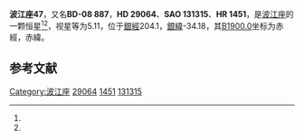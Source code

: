 {{Starbox begin
| name = 波江座47
}}
{{Starbox observe
| epoch = [[J2000.0|J2000.0]]
| constell = [[波江座|波江座]]<ref name=SIMBAD>{{cite web
 | url=http://simbad.u-strasbg.fr/simbad/sim-id?Ident=HR+1451
 | title=Pulsating variable Star
 | publisher=Centre de Données astronomiques de Strasbourg
 | work=SIMBAD
 | accessdate=2012-07-13
 | archive-date=2016-03-17
 | archive-url=https://web.archive.org/web/20160317153421/http://simbad.u-strasbg.fr/simbad/sim-id?Ident=HR+1451
 | dead-url=no
 }}</ref><ref name=DATA>{{cite web
 | url=http://vizier.u-strasbg.fr/viz-bin/VizieR-5?-out.add=.&-source=5050&-corr=PK=HR&-out.max=9999&HR=1451
 | title=VizieR Detailed Page
 | accessdate=2012-07-13
 | archive-date=2016-03-05
 | archive-url=https://web.archive.org/web/20160305050443/http://vizier.u-strasbg.fr/viz-bin/VizieR-5?-out.add=.&-source=5050&-corr=PK=HR&-out.max=9999&HR=1451
 | dead-url=no
 }}</ref>
| 星官 = 
| ra = {{RA|4|34|11.6}}<ref name=SIMBAD /><ref name=DATA />
| dec = {{DEC|-8|13|53}}<ref name=SIMBAD /><ref name=DATA />
| appmag_v = 5.11<ref name=SIMBAD /><ref name=DATA />
}}
{{Starbox character
| class = M3III<ref name=SIMBAD /><ref name=DATA />
| b-v = 1.7<ref name=SIMBAD /><ref name=DATA />
| u-b = 2.02<ref name=SIMBAD /><ref name=DATA />
| r-i = 0.97E<ref name=SIMBAD /><ref name=DATA />
| variable = 
}}
{{Starbox astrometry
| radial_v = 2.02
| prop_mo_ra = -12
| parallax = 0.006
| p_error = 
}}
{{Starbox catalog
| names =BD-08 887，[[SAO星表|SAO]] 131315，[[HD星表|HD]] 29064，[[HR星表|HR]] 1451}}
{{Starbox reference |Simbad=HR+1451}}
{{Starbox end}}

'''波江座47'''，又名'''BD-08 887'''，'''HD 29064'''、'''SAO 131315'''、'''HR 1451'''，是[[波江座|波江座]]的一颗恒星<ref name=SIMBAD /><ref name=DATA />，视星等为5.11，位于[[銀道座標系|銀經]]204.1，[[銀道座標系|銀緯]]-34.18，其[[B1900.0|B1900.0]]坐标为赤經{{RA|4|29|22.6}}，赤緯{{DEC|-8|-34.18|26}}。

== 参考文献 ==
{{reflist}}

{{star-stub}}

{{波江座恒星}}
{{星官|九州殊口|6|11}}
[[Category:波江座|Category:波江座]]
[[Category:HD和HDE天體|29064]]
[[Category:HR天體|1451]]
[[Category:SAO天體|131315]]